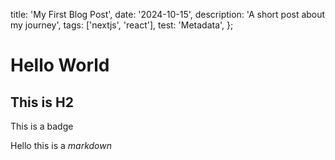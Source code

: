   title: 'My First Blog Post',
  date: '2024-10-15',
  description: 'A short post about my journey',
  tags: ['nextjs', 'react'],
  test: 'Metadata',
};


# Hello World

## This is H2

<Badge>This is a badge</Badge>

Hello this is a _markdown_
